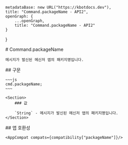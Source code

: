 
    metadataBase: new URL("https://kbotdocs.dev"),
    title: "Command.packageName - API2",
    openGraph: {
        ...openGraph,
        title: "Command.packageName - API2"
    }
}

<Section>
    # Command.packageName

    메시지가 발신된 메신저 앱의 패키지명입니다.
</Section>
<Section>
    ## 구문

    ~~~js
    cmd.packageName;
    ~~~

    <Section>
        ### 값

        `String` - 메시지가 발신된 메신저 앱의 패키지명입니다.
    </Section>
</Section>
<Section>
    ## 앱 호환성

    <AppCompat compats={compatibility["packageName"]}/>
</Section>